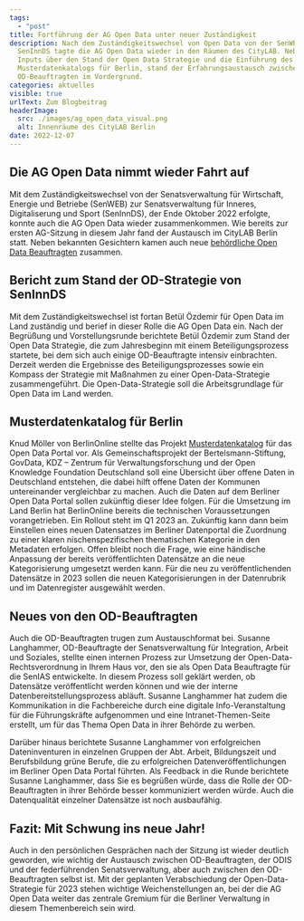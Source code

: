 ```yaml
---
tags:
  - "post"
title: Fortführung der AG Open Data unter neuer Zuständigkeit
description: Nach dem Zuständigkeitswechsel von Open Data von der SenWEB zur
  SenInnDS tagte die AG Open Data wieder in den Räumen des CityLAB. Neben
  Inputs über den Stand der Open Data Strategie und die Einführung des
  Musterdatenkatalogs für Berlin, stand der Erfahrungsaustausch zwischen den
  OD-Beauftragten im Vordergrund.
categories: aktuelles
visible: true
urlText: Zum Blogbeitrag
headerImage:
  src: ./images/ag_open_data_visual.png
  alt: Innenräume des CityLAB Berlin
date: 2022-12-07
---
```


## Die AG Open Data nimmt wieder Fahrt auf

Mit dem Zuständigkeitswechsel von der Senatsverwaltung für Wirtschaft, Energie und Betriebe (SenWEB) zur Senatsverwaltung für Inneres, Digitaliserung und Sport (SenInnDS), der Ende Oktober 2022 erfolgte, konnte auch die AG Open Data wieder zusammenkommen. Wie bereits zur ersten AG-Sitzung in diesem Jahr fand der Austausch im CityLAB Berlin statt. Neben bekannten Gesichtern kamen auch neue [behördliche Open Data Beauftragten](https://www.berlin.de/sen/wirtschaft/digitalisierung/open-data/open-data-beauftragte/) zusammen.

## Bericht zum Stand der OD-Strategie von SenInnDS

Mit dem Zuständigkeitswechsel ist fortan Betül Özdemir für Open Data im Land zuständig und berief in dieser Rolle die AG Open Data ein. Nach der Begrüßung und Vorstellungsrunde berichtete Betül Özdemir zum Stand der Open Data Strategie, die zum Jahresbeginn mit einem Beteiligungsprozess startete, bei dem sich auch einige OD-Beauftragte intensiv einbrachten. Derzeit werden die Ergebnisse des Beteiligungsprozesses sowie ein Kompass der Strategie mit Maßnahmen zu einer Open-Data-Strategie zusammengeführt. Die Open-Data-Strategie soll die Arbeitsgrundlage für Open Data im Land werden.

## Musterdatenkatalog für Berlin

Knud Möller von BerlinOnline stellte das Projekt [Musterdatenkatalog](https://www.bertelsmann-stiftung.de/de/unsere-projekte/smart-country/musterdatenkatalog) für das Open Data Portal vor. Als Gemeinschaftsprojekt der Bertelsmann-Stiftung, GovData, KDZ – Zentrum für Verwaltungsforschung und der Open Knowledge Foundation Deutschland soll eine Übersicht über offene Daten in Deutschland entstehen, die dabei hilft offene Daten der Kommunen untereinander vergleichbar zu machen. Auch die Daten auf dem Berliner Open Data Portal sollen zukünftig dieser Idee folgen. Für die Umsetzung im Land Berlin hat BerlinOnline bereits die technischen Voraussetzungen vorangetrieben. Ein Rollout steht im Q1 2023 an. Zukünftig kann dann beim Einstellen eines neuen Datensatzes im Berliner Datenportal die Zuordnung zu einer klaren nischenspezifischen thematischen Kategorie in den Metadaten erfolgen. Offen bleibt noch die Frage, wie eine händische Anpassung der bereits veröffentlichten Datensätze an die neue Kategorisierung umgesetzt werden kann. Für die neu zu veröffentlichenden Datensätze in 2023 sollen die neuen Kategorisierungen in der Datenrubrik und im Datenregister ausgewählt werden.


<ImageSection
  src={image}
  caption="Arbeitssitzung der AG Open Data im CityLAB Berlin"
  fullWidth
/>

## Neues von den OD-Beauftragten 

Auch die OD-Beauftragten trugen zum Austauschformat bei. Susanne Langhammer, OD-Beauftragte der Senatsverwaltung für Integration, Arbeit und Soziales, stellte einen internen Prozess zur Umsetzung der Open-Data-Rechtsverordnung in Ihrem Haus vor, den sie als Open Data Beauftragte für die SenIAS entwickelte. In diesem Prozess soll geklärt werden, ob Datensätze veröffentlicht werden können und wie der interne Datenbereitstellungsprozess abläuft. Susanne Langhammer hat zudem die Kommunikation in die Fachbereiche durch eine digitale Info-Veranstaltung für die Führungskräfte aufgenommen und eine Intranet-Themen-Seite erstellt, um für das Thema Open Data in ihrer Behörde zu werben. 

Darüber hinaus berichtete Susanne Langhammer von erfolgreichen Dateninventuren in einzelnen Gruppen der Abt. Arbeit, Bildungszeit und Berufsbildung grüne Berufe, die zu erfolgreichen Datenveröffentlichungen im Berliner Open Data Portal führten. Als Feedback in die Runde berichtete Susanne Langhammer, dass Sie es begrüßen würde, dass die Rolle der OD-Beauftragten in ihrer Behörde besser kommuniziert werden würde. Auch die Datenqualität einzelner Datensätze ist noch ausbaufähig.

## Fazit: Mit Schwung ins neue Jahr!

Auch in den persönlichen Gesprächen nach der Sitzung ist wieder deutlich geworden, wie wichtig der Austausch zwischen OD-Beauftragten, der ODIS und der federführenden Senatsverwaltung, aber auch zwischen den OD-Beauftragten selbst ist. Mit der geplanten Verabschiedung der Open-Data-Strategie für 2023 stehen wichtige Weichenstellungen an, bei der die AG Open Data weiter das zentrale Gremium für die Berliner Verwaltung in diesem Themenbereich sein wird.
